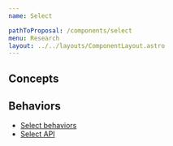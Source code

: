 ```yaml
---
name: Select

pathToProposal: /components/select
menu: Research
layout: ../../layouts/ComponentLayout.astro
---
```



<ComponentCoverage component="Select" />

## Concepts

<Concepts client:load component="Select" />

## Behaviors

- [Select behaviors](/components/select.research.behavior)
- [Select API](/components/select.research.api)
